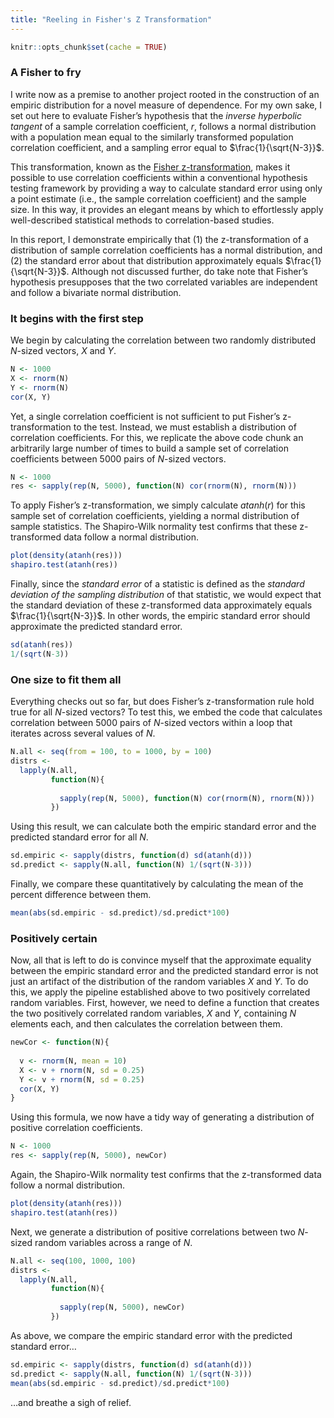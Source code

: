 ```yaml
---
title: "Reeling in Fisher's Z Transformation"
---
```


```r
knitr::opts_chunk$set(cache = TRUE)
```

### A Fisher to fry

I write now as a premise to another project rooted in the construction of an empiric distribution for a novel measure of dependence. For my own sake, I set out here to evaluate Fisher's hypothesis that the *inverse hyperbolic tangent* of a sample correlation coefficient, $r$, follows a normal distribution with a population mean equal to the similarly transformed population correlation coefficient, and a sampling error equal to $\frac{1}{\sqrt{N-3}}$.

This transformation, known as the [Fisher z-transformation](https://en.wikipedia.org/wiki/Fisher_transformation), makes it possible to use correlation coefficients within a conventional hypothesis testing framework by providing a way to calculate standard error using only a point estimate (i.e., the sample correlation coefficient) and the sample size. In this way, it provides an elegant means by which to effortlessly apply well-described statistical methods to correlation-based studies.

In this report, I demonstrate empirically that (1) the z-transformation of a distribution of sample correlation coefficients has a normal distribution, and (2) the standard error about that distribution approximately equals $\frac{1}{\sqrt{N-3}}$. Although not discussed further, do take note that Fisher's hypothesis presupposes that the two correlated variables are independent and follow a bivariate normal distribution.

### It begins with the first step

We begin by calculating the correlation between two randomly distributed $N$-sized vectors, $X$ and $Y$.

```r
N <- 1000
X <- rnorm(N)
Y <- rnorm(N)
cor(X, Y)
```

Yet, a single correlation coefficient is not sufficient to put Fisher's z-transformation to the test. Instead, we must establish a distribution of correlation coefficients. For this, we replicate the above code chunk an arbitrarily large number of times to build a sample set of correlation coefficients between 5000 pairs of $N$-sized vectors.

```r
N <- 1000
res <- sapply(rep(N, 5000), function(N) cor(rnorm(N), rnorm(N)))
```

To apply Fisher's z-transformation, we simply calculate $atanh(r)$ for this sample set of correlation coefficients, yielding a normal distribution of sample statistics. The Shapiro-Wilk normality test confirms that these z-transformed data follow a normal distribution.

```r
plot(density(atanh(res)))
shapiro.test(atanh(res))
```

Finally, since the *standard error* of a statistic is defined as the *standard deviation of the sampling distribution* of that statistic, we would expect that the standard deviation of these z-transformed data approximately equals $\frac{1}{\sqrt{N-3}}$. In other words, the empiric standard error should approximate the predicted standard error.

```r
sd(atanh(res))
1/(sqrt(N-3))
```

### One size to fit them all

Everything checks out so far, but does Fisher's z-transformation rule hold true for all $N$-sized vectors? To test this, we embed the code that calculates correlation between 5000 pairs of $N$-sized vectors within a loop that iterates across several values of $N$.

```r
N.all <- seq(from = 100, to = 1000, by = 100)
distrs <-
  lapply(N.all,
         function(N){
           
           sapply(rep(N, 5000), function(N) cor(rnorm(N), rnorm(N)))
         })
```

Using this result, we can calculate both the empiric standard error and the predicted standard error for all $N$.

```r
sd.empiric <- sapply(distrs, function(d) sd(atanh(d)))
sd.predict <- sapply(N.all, function(N) 1/(sqrt(N-3)))
```

Finally, we compare these quantitatively by calculating the mean of the percent difference between them.

```r
mean(abs(sd.empiric - sd.predict)/sd.predict*100)
```

### Positively certain

Now, all that is left to do is convince myself that the approximate equality between the empiric standard error and the predicted standard error is not just an artifact of the distribution of the random variables $X$ and $Y$. To do this, we apply the pipeline established above to two positively correlated random variables. First, however, we need to define a function that creates the two positively correlated random variables, $X$ and $Y$, containing $N$ elements each, and then calculates the correlation between them.

```r
newCor <- function(N){
  
  v <- rnorm(N, mean = 10)
  X <- v + rnorm(N, sd = 0.25)
  Y <- v + rnorm(N, sd = 0.25)
  cor(X, Y)
}
```

Using this formula, we now have a tidy way of generating a distribution of positive correlation coefficients.

```r
N <- 1000
res <- sapply(rep(N, 5000), newCor)
```

Again, the Shapiro-Wilk normality test confirms that the z-transformed data follow a normal distribution.

```r
plot(density(atanh(res)))
shapiro.test(atanh(res))
```

Next, we generate a distribution of positive correlations between two $N$-sized random variables across a range of $N$.

```r
N.all <- seq(100, 1000, 100)
distrs <-
  lapply(N.all,
         function(N){
           
           sapply(rep(N, 5000), newCor)
         })
```

As above, we compare the empiric standard error with the predicted standard error...

```r
sd.empiric <- sapply(distrs, function(d) sd(atanh(d)))
sd.predict <- sapply(N.all, function(N) 1/(sqrt(N-3)))
mean(abs(sd.empiric - sd.predict)/sd.predict*100)
```

...and breathe a sigh of relief.
